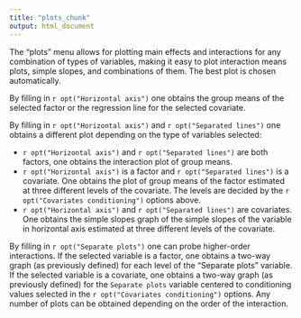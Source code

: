 ```yaml
---
title: "plots_chunk"
output: html_document
---
```




The "plots" menu allows for plotting  main effects and interactions for any combination of types of variables, making it easy to plot interaction means plots, simple slopes, and combinations of them. The best plot is chosen automatically.

By filling in `r opt("Horizontal axis")` one obtains the group means of the selected factor or the regression line for the selected covariate.

By filling in `r opt("Horizontal axis")` and `r opt("Separated lines")` one obtains a different plot depending on the type of variables selected:

  - `r opt("Horizontal axis")` and `r opt("Separated lines")` are both factors, one obtains the interaction plot of group means.
  - `r opt("Horizontal axis")` is a factor and `r opt("Separated lines")` is a covariate. One obtains the plot of group means of the factor estimated at three different levels of the covariate. The levels are decided by the `r opt("Covariates conditioning")` options above.
  - `r opt("Horizontal axis")`  and `r opt("Separated lines")` are covariates. One obtains the simple slopes graph of the simple slopes of the variable in horizontal axis estimated at three different levels of the covariate.
  
By filling in `r opt("Separate plots")` one can probe higher-order interactions. If the selected variable is a factor, one obtains a two-way graph (as previously defined) for each level of the "Separate plots" variable. If the selected variable is a covariate, one obtains a two-way graph (as previously defined) for the `Separate plots` variable centered to conditioning values selected in the `r opt("Covariates conditioning")` options. Any number of plots can be obtained depending on the order of the interaction.


